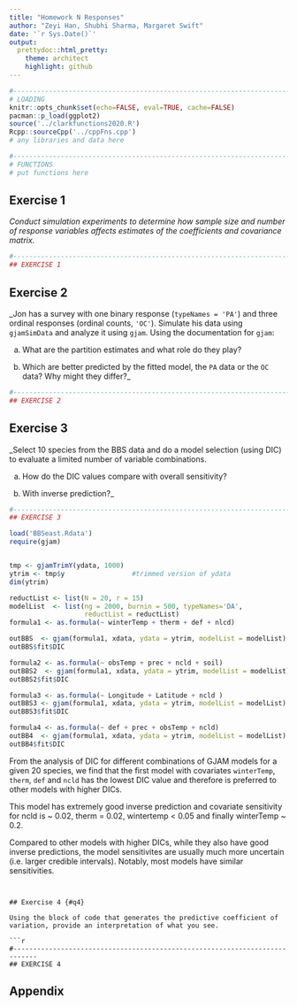 ```yaml
---
title: "Homework N Responses"
author: "Zeyi Han, Shubhi Sharma, Margaret Swift"
date: '`r Sys.Date()`'
output:
  prettydoc::html_pretty:
    theme: architect
    highlight: github
---
```


```r
#----------------------------------------------------------------------------
# LOADING
knitr::opts_chunk$set(echo=FALSE, eval=TRUE, cache=FALSE)
pacman::p_load(ggplot2)
source('../clarkfunctions2020.R')
Rcpp::sourceCpp('../cppFns.cpp')
# any libraries and data here

#----------------------------------------------------------------------------
# FUNCTIONS
# put functions here

```


## Exercise 1 {#q1}

_Conduct simulation experiments to determine how sample size and number of response variables affects estimates of the coefficients and covariance matrix._

```r
#----------------------------------------------------------------------------
## EXERCISE 1

```


## Exercise 2 {#q2}

_Jon has a survey with one binary response (`typeNames = 'PA'`) and three ordinal responses (ordinal counts, `'OC'`).  Simulate his data using `gjamSimData` and analyze it using `gjam`.  Using the documentation for `gjam`:

a) What are the partition estimates and what role do they play?

b) Which are better predicted by the fitted model, the `PA` data or the `OC` data?  Why might they differ?_

```r
#----------------------------------------------------------------------------
## EXERCISE 2

```


## Exercise 3 {#q3}

_Select 10 species from the BBS data and do a model selection (using DIC) to evaluate a limited number of variable combinations.

a) How do the DIC values compare with overall sensitivity?

b) With inverse prediction?_

```r
#----------------------------------------------------------------------------
## EXERCISE 3

load('BBSeast.Rdata')
require(gjam)


tmp <- gjamTrimY(ydata, 1000)
ytrim <- tmp$y                 #trimmed version of ydata
dim(ytrim)

reductList <- list(N = 20, r = 15)
modelList  <- list(ng = 2000, burnin = 500, typeNames='DA', 
                   reductList = reductList)
formula1 <- as.formula(~ winterTemp + therm + def + nlcd)

outBBS  <- gjam(formula1, xdata, ydata = ytrim, modelList = modelList)
outBBS$fit$DIC

formula2 <- as.formula(~ obsTemp + prec + ncld + soil)
outBBS2  <- gjam(formula1, xdata, ydata = ytrim, modelList = modelList)
outBBS2$fit$DIC

formula3 <- as.formula(~ Longitude + Latitude + ncld )
outBBS3 <- gjam(formula1, xdata, ydata = ytrim, modelList = modelList)
outBBS3$fit$DIC

formula4 <- as.formula(~ def + prec + obsTemp + ncld)
outBB4  <- gjam(formula1, xdata, ydata = ytrim, modelList = modelList)
outBB4$fit$DIC

```

\begin{table}[h!]
    \begin{center}
    \caption{Model with DIC values for different GJAM models}
    \label{table:1}
    \begin{tabular}{|| c c c ||}
    \hline 
    \hline
     Model Name & Formula & DIC  \\ [0.5ex]
     \hline 
     outBBS & $\sim$ winterTemp + therm + def + ncld & 10539378 \\
     \hline 
     outBBS2 & $\sim$ obsTemp + prec + ncld + soil &  10566072 \\
     \hline 
     outBBS3 & $\sim$ Longitude + Latitude + ncld &  10591289\\
     \hline 
     outBB4 & $\sim$ def + prec + obsTemp + ncld & 10634372\\
     \hline
     \hline
 \end{tabular}
    \end{center}
    \end{table}


From the analysis of DIC for different combinations of GJAM models for a given 20 species, we find that the first model with covariates `winterTemp`, `therm`, `def` and `ncld` has the lowest DIC value and therefore is preferred to other models with higher DICs. 

This model has extremely good inverse prediction and covariate sensitivity for ncld is ~ 0.02, therm = 0.02, wintertemp < 0.05 and finally winterTemp ~ 0.2. 

Compared to other models with higher DICs, while they also have good inverse predictions, the model sensitivites are usually much more uncertain (i.e. larger credible intervals). Notably, most models have similar sensitivities. 



```


## Exercise 4 {#q4}

Using the block of code that generates the predictive coefficient of variation, provide an interpretation of what you see.

```r
#----------------------------------------------------------------------------
## EXERCISE 4

```


## Appendix {#appendix}

```r
```



